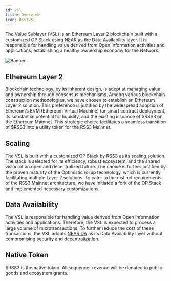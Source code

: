 ```yaml
---
id: vsl
title: Overview
icon: Rss3Vsl
---
```


The Value Sublayer (VSL) is an Ethereum Layer 2 blockchain built with a customized OP Stack using NEAR as the Data Availability layer. It is responsible for handling value derived from Open Information activities and applications, establishing a healthy ownership economy for the Network.

![Banner](./assets/vsl-banner.png)

## Ethereum Layer 2

Blockchain technology, by its inherent design, is adept at managing value and ownership through consensus mechanisms. Among various blockchain construction methodologies, we have chosen to establish an Ethereum Layer 2 solution. This preference is justified by the widespread adoption of Ethereum’s EVM (Ethereum Virtual Machine) for smart contract deployment, its substantial potential for liquidity, and the existing issuance of $RSS3 on the Ethereum Mainnet. This strategic choice facilitates a seamless transition of $RSS3 into a utility token for the RSS3 Mainnet.

## Scaling

The VSL is built with a customized OP Stack by RSS3 as its scaling solution. The stack is selected for its efficiency, robust ecosystem, and the shared vision of an open and decentralized future. The choice is further justified by the proven maturity of the Optimistic rollup technology, which is currently facilitating multiple Layer 2 solutions. To cater to the distinct requirements of the RSS3 Mainnet architecture, we have initiated a fork of the OP Stack and implemented necessary customizations.

## Data Availability

The VSL is responsible for handling value derived from Open Information activities and applications. Therefore, the VSL is expected to process a large volume of microtransactions. To further reduce the cost of these transactions, the VSL adopts [NEAR DA](https://near.org/data-availability) as its Data Availability layer without compromising security and decentralization.

## Native Token

$RSS3 is the native token. All sequencer revenue will be donated to public goods and ecosystem grants.
